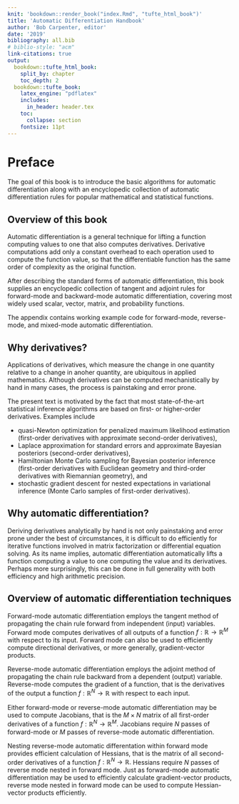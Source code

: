 ```yaml
---
knit: 'bookdown::render_book("index.Rmd", "tufte_html_book")'
title: 'Automatic Differentiation Handbook'
author: 'Bob Carpenter, editor'
date: '2019'
bibliography: all.bib
# biblio-style: "acm"
link-citations: true
output:
  bookdown::tufte_html_book:
    split_by: chapter
    toc_depth: 2
  bookdown::tufte_book:
    latex_engine: "pdflatex"
    includes:
      in_header: header.tex
    toc:
      collapse: section
    fontsize: 11pt
---
```


# Preface {-}

The goal of this book is to introduce the basic algorithms for
automatic differentiation along with an encyclopedic collection of
automatic differentiation rules for popular mathematical and
statistical functions.

## Overview of this book {-}

Automatic differentiation is a general technique for lifting a
function computing values to one that also computes derivatives.
Derivative computations add only a constant overhead to each operation
used to compute the function value, so that the differentiable
function has the same order of complexity as the original function.

After describing the standard forms of automatic differentiation, this
book supplies an encyclopedic collection of tangent and adjoint rules
for forward-mode and backward-mode automatic differentiation, covering
most widely used scalar, vector, matrix, and probability functions.

The appendix contains working example code for forward-mode,
reverse-mode, and mixed-mode automatic differentiation.


## Why derivatives? {-}

Applications of derivatives, which measure the change in one quantity
relative to a change in anoher quantity, are ubiquitous in applied
mathematics.  Although derivatives can be computed mechanistically by
hand in many cases, the process is painstaking and error prone.

The present text is motivated by the fact that most state-of-the-art
statistical inference algorithms are based on first- or higher-order
derivatives.  Examples include

* quasi-Newton optimization for penalized maximum likelihood
estimation (first-order derivatives with approximate second-order
derivatives),
* Laplace approximation for standard errors and approximate Bayesian
posteriors (second-order derivatives),
* Hamiltonian Monte Carlo sampling for Bayesian posterior inference
(first-order derivatives with Euclidean geometry and third-order
derivatives with Riemannian geometry), and
* stochastic gradient descent for nested expectations in variational
inference (Monte Carlo samples of first-order derivatives).

## Why automatic differentiation? {-}

Deriving derivatives analytically by hand is not only painstaking and
error prone under the best of circumstances, it is difficult to do
efficiently for iterative functions involved in matrix factorization
or differential equation solving.  As its name implies, automatic
differentiation automatically lifts a function computing a value to
one computing the value and its derivatives.  Perhaps more
surprisingly, this can be done in full generality with both efficiency
and high arithmetic precision.

## Overview of automatic differentiation techniques {-}

Forward-mode automatic differentiation employs the tangent method of
propagating the chain rule forward from independent (input) variables.
Forward mode computes derivatives of all outputs of a function $f:
\mathbb{R} \rightarrow \mathbb{R}^M$ with respect to its input.
Forward mode can also be used to efficiently compute directional
derivatives, or more generally, gradient-vector products.

Reverse-mode automatic differentiation employs the adjoint method of
propagating the chain rule backward from a dependent (output)
variable.  Reverse-mode computes the gradient of a function, that is
the derivatives of the output a function $f : \mathbb{R}^N \rightarrow
\mathbb{R}$ with respect to each input.

Either forward-mode or reverse-mode automatic differentiation may be
used to compute Jacobians, that is the $M \times N$ matrix of all
first-order derivatives of a function $f:\mathbb{R}^N \rightarrow
\mathbb{R}^M.$ Jacobians require $N$ passes of forward-mode or $M$
passes of reverse-mode automatic differentiation.

Nesting reverse-mode automatic differentation within forward mode
provides efficient calculation of Hessians, that is the matrix of all
second-order derivatives of a function $f:\mathbb{R}^N \rightarrow
\mathbb{R}.$ Hessians require $N$ passes of reverse mode nested in
forward mode.  Just as forward-mode automatic differentiation may be
used to efficiently calculate gradient-vector products, reverse mode
nested in forward mode can be used to compute Hessian-vector products
efficiently.
